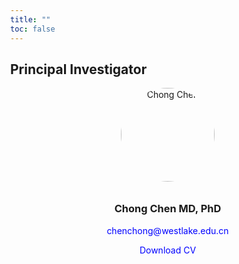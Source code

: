```yaml
---
title: ""
toc: false
---
```


<style>
  footer {
    position: fixed;
    bottom: -50px;
    left: 0;
    width: 100%; /* Ensure the footer spans the entire page */
    background-color: black;
    text-align: left;
    padding: 10px 0;
    color: white;
    font-size: 14px;
    border-top: 1px solid rgba(0, 0, 0, 0.1);
    transition: transform 0.5s ease-in-out;
  }

  body {
    margin: 0; /* Remove any default margin that might interfere */
  }

  footer.show {
    transform: translateY(-50px); /* Bring footer into view */
  }
</style>
<script>
  document.addEventListener("scroll", function () {
    const footer = document.querySelector("footer");
    const scrollHeight = document.documentElement.scrollHeight;
    const scrollPosition = window.innerHeight + window.scrollY;

    // Check if the user has scrolled to the bottom
    if (scrollPosition >= scrollHeight) {
      footer.classList.add("show");
    } else {
      footer.classList.remove("show");
    }
  });
</script>

<footer>Chen Lab \| Westlake © 2024 Hangzhou, Zhejiang Province, China</footer>

## Principal Investigator

::: {style="text-align: center;"}
<img src="images/chong_chen.jpg" alt="Chong Chen" width="150" style="border-radius: 50%; margin-bottom: 10px;"/>

<h3>Chong Chen MD, PhD</h3>

<p><a href="mailto:chenchong@westlake.edu.cn" style="text-decoration: none; color: blue;"> chenchong\@westlake.edu.cn </a></p>

<!--
<p>Dr. Chen is a neuroscientist and former anesthesiologist.</p>
-->

<p><a href="files/CV_Chen_updated_12132024.pdf" style="text-decoration: none; color: blue;" download> Download CV </a></p>
:::

<!-- Commenting out everything from here -->

<!--
## Research Assistant

## Postdoctoral Fellows (Examples now)

::: {style="text-align: center;"}
+:----------------------------------------------------------------------:+:--------------------------------------------------------------------------:+:------------------------------------------------------------------------------:+
| ![Dr. Jane Doe](images/postdoc1.jpg)                                   | ![Dr. John Smith](images/postdoc2.jpg)                                     | ![Dr. Alice Brown](images/postdoc3.jpg)                                        |
|                                                                        |                                                                            |                                                                                |
| ### Dr. Jane Doe                                                       | ### Dr. John Smith                                                         | ### Dr. Alice Brown                                                            |
|                                                                        |                                                                            |                                                                                |
| [jane.doe\@westlake.edu.cn](mailto:jane.doe@westlake.edu.cn)           | [john.smith\@westlake.edu.cn](mailto:john.smith@westlake.edu.cn)           | [alice.brown\@westlake.edu.cn](mailto:alice.brown@westlake.edu.cn)             |
|                                                                        |                                                                            |                                                                                |
| Dr. Jane Doe specializes in cerebellar research and placebo analgesia. | Dr. John Smith focuses on opioid addiction resilience and pain perception. | Dr. Alice Brown investigates cerebellar involvement in pain and motor control. |
+------------------------------------------------------------------------+----------------------------------------------------------------------------+--------------------------------------------------------------------------------+
:::

## PhD Students

## Visiting students

-->
